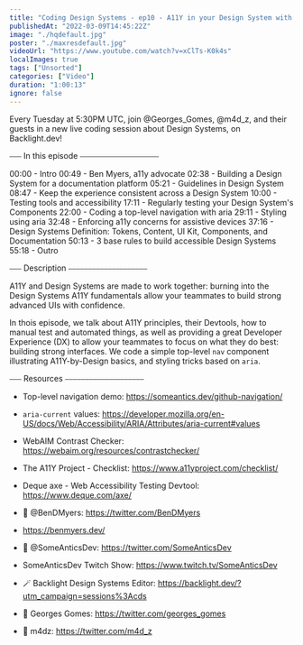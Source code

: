 ```yaml
---
title: "Coding Design Systems - ep10 - A11Y in your Design System with Ben Myers"
publishedAt: "2022-03-09T14:45:22Z"
image: "./hqdefault.jpg"
poster: "./maxresdefault.jpg"
videoUrl: "https://www.youtube.com/watch?v=xClTs-K0k4s"
localImages: true
tags: ["Unsorted"]
categories: ["Video"]
duration: "1:00:13"
ignore: false
---
```


Every Tuesday at 5:30PM UTC, join @Georges_Gomes, @m4d_z, and their guests in a new live coding session about Design Systems, on Backlight.dev!

⎯⎯⎯ In this episode ⎯⎯⎯⎯⎯⎯⎯⎯⎯⎯⎯⎯⎯⎯⎯⎯⎯⎯⎯⎯

00:00 - Intro
00:49 - Ben Myers, a11y advocate
02:38 - Building a Design System for a documentation platform
05:21 - Guidelines in Design System
08:47 - Keep the experience consistent across a Design System
10:00 - Testing tools and accessibility
17:11 - Regularly testing your Design System's Components
22:00 - Coding a top-level navigation with aria
29:11 - Styling using aria
32:48 - Enforcing a11y concerns for assistive devices
37:16 - Design Systems Definition: Tokens, Content, UI Kit, Components, and Documentation
50:13 - 3 base rules to build accessible Design Systems
55:18 - Outro

⎯⎯⎯ Description ⎯⎯⎯⎯⎯⎯⎯⎯⎯⎯⎯⎯⎯⎯⎯⎯⎯⎯⎯⎯

A11Y and Design Systems are made to work together: burning into the Design Systems A11Y fundamentals allow your teammates to build strong advanced UIs with confidence.

In thois episode, we talk about A11Y principles, their Devtools, how to manual test and automated things, as well as providing a great Developer Experience (DX) to allow your teammates to focus on what they do best: building strong interfaces. We code a simple top-level `nav` component illustrating A11Y-by-Design basics, and styling tricks based on `aria`.

⎯⎯⎯ Resources ⎯⎯⎯⎯⎯⎯⎯⎯⎯⎯⎯⎯⎯⎯⎯⎯⎯⎯⎯⎯

- Top-level navigation demo: https://someantics.dev/github-navigation/
- `aria-current` values: https://developer.mozilla.org/en-US/docs/Web/Accessibility/ARIA/Attributes/aria-current#values
- WebAIM Contrast Checker: https://webaim.org/resources/contrastchecker/
- The A11Y Project - Checklist: https://www.a11yproject.com/checklist/
- Deque axe - Web Accessibility Testing Devtool: https://www.deque.com/axe/

- 🐥 @BenDMyers: https://twitter.com/BenDMyers
- https://benmyers.dev/
- 🐥 @SomeAnticsDev: https://twitter.com/SomeAnticsDev
- SomeAnticsDev Twitch Show: https://www.twitch.tv/SomeAnticsDev

- 🪄 Backlight Design Systems Editor: https://backlight.dev/?utm_campaign=sessions%3Acds
- 🐥 Georges Gomes: https://twitter.com/georges_gomes
- 🐥 m4dz: https://twitter.com/m4d_z
